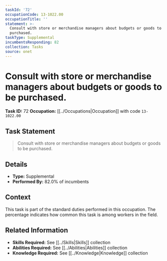 ```yaml
---
taskId: '72'
occupationCode: 13-1022.00
occupationTitle: ''
statement: >-
  Consult with store or merchandise managers about budgets or goods to be
  purchased.
taskType: Supplemental
incumbentsResponding: 82
collection: Tasks
source: onet
---
```

# Consult with store or merchandise managers about budgets or goods to be purchased.

**Task ID:** 72
**Occupation:** [[../Occupations|Occupation]] with code `13-1022.00`

## Task Statement

> Consult with store or merchandise managers about budgets or goods to be purchased.

## Details

- **Type:** Supplemental
- **Performed By:** 82.0% of incumbents

## Context

This task is part of the standard duties performed in this occupation. The percentage indicates how common this task is among workers in the field.

## Related Information

- **Skills Required:** See [[../Skills|Skills]] collection
- **Abilities Required:** See [[../Abilities|Abilities]] collection
- **Knowledge Required:** See [[../Knowledge|Knowledge]] collection
